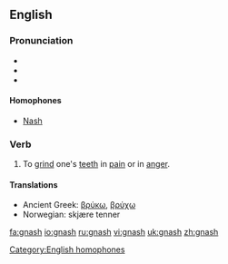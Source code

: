 {{was wotd|2007|March|18}}
==English==

===Pronunciation===
*{{IPA|/næʃ/}}
*{{audio|en-us-gnash.ogg|Audio (US)}}
*{{rhymes|æʃ}}

====Homophones====
*[[Nash]]

===Verb===
{{en-verb|gnash|es}}

# To [[grind]] one's [[teeth]] in [[pain]] or in [[anger]].

====Translations====
{{top}}
*Ancient Greek: [[βρύκω]], [[βρύχω]]
*Norwegian: skjære tenner
{{mid}}
{{bottom}}

[[Category:English homophones]]

[[fa:gnash]]
[[io:gnash]]
[[ru:gnash]]
[[vi:gnash]]
[[uk:gnash]]
[[zh:gnash]]